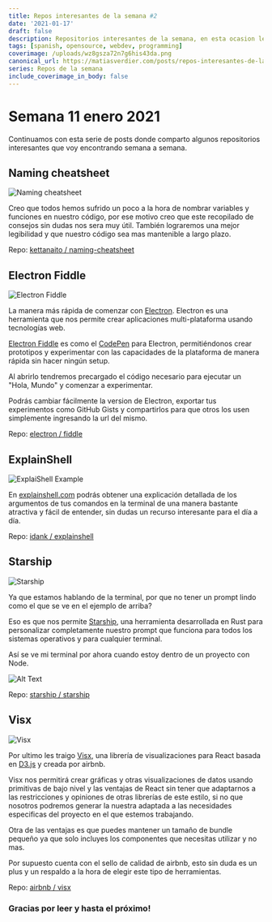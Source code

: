 ```yaml
---
title: Repos interesantes de la semana #2
date: '2021-01-17'
draft: false
description: Repositorios interesantes de la semana, en esta ocasion les traigo Naming cheatsheet, Electron Fiddle, ExplainShell, Starship y Visx.
tags: [spanish, opensource, webdev, programming]
coverimage: /uploads/wz8gsza72n7g6his43da.png
canonical_url: https://matiasverdier.com/posts/repos-interesantes-de-la-semana-2
series: Repos de la semana
include_coverimage_in_body: false
---
```


# Semana 11 enero 2021

Continuamos con esta serie de posts donde comparto algunos repositorios interesantes que voy encontrando semana a semana.

## Naming cheatsheet

![Naming cheatsheet](/uploads/63aqnpn0orl3i9whgu63.png)

Creo que todos hemos sufrido un poco a la hora de nombrar variables y funciones en nuestro código, por ese motivo creo que este recopilado de consejos sin dudas nos sera muy útil. También lograremos una mejor legibilidad y que nuestro código sea mas mantenible a largo plazo.

Repo: [kettanaito / naming-cheatsheet](https://github.com/kettanaito/naming-cheatsheet)

## Electron Fiddle

![Electron Fiddle](/uploads/j5nwirgzffrr35y5kc7d.jpg)

La manera más rápida de comenzar con [Electron](https://www.electronjs.org/).
Electron es una herramienta que nos permite crear aplicaciones multi-plataforma usando tecnologías web.

[Electron Fiddle](https://www.electronjs.org/fiddle) es como el [CodePen](https://codepen.io/) para Electron, permitiéndonos crear prototipos y experimentar con las capacidades de la plataforma de manera rápida sin hacer ningún setup.

Al abrirlo tendremos precargado el código necesario para ejecutar un "Hola, Mundo" y comenzar a experimentar.

Podrás cambiar fácilmente la version de Electron, exportar tus experimentos como GitHub Gists y compartirlos para que otros los usen simplemente ingresando la url del mismo.

Repo: [electron / fiddle](https://github.com/electron/fiddle)

## ExplainShell

![ExplaiShell Example](/uploads/blmo6wldens6pz6a1z2e.jpg)

En [explainshell.com](https://www.explainshell.com/) podrás obtener una explicación detallada de los argumentos de tus comandos en la terminal de una manera bastante atractiva y fácil de entender, sin dudas un recurso interesante para el día a día.

Repo: [idank / explainshell](https://github.com/idank/explainshell)

## Starship

![Starship](/uploads/h1b5a1f2cyvt4na6prjh.gif)

Ya que estamos hablando de la terminal, por que no tener un prompt lindo como el que se ve en el ejemplo de arriba?

Eso es que nos permite [Starship](https://starship.rs/), una herramienta desarrollada en Rust para personalizar completamente nuestro prompt que funciona para todos los sistemas operativos y para cualquier terminal.

Así se ve mi terminal por ahora cuando estoy dentro de un proyecto con Node.

![Alt Text](/uploads/rhkw4vebeajw8ccjfoi9.png)

Repo: [starship / starship](https://github.com/starship/starship)

## Visx

![Visx](/uploads/ymf220qqr4z0t4eyz8zl.png)

Por ultimo les traigo [Visx](https://airbnb.io/visx/), una librería de visualizaciones para React basada en [D3.js](https://d3js.org/) y creada por airbnb.

Visx nos permitirá crear gráficas y otras visualizaciones de datos usando primitivas de bajo nivel y las ventajas de React sin tener que adaptarnos a las restricciones y opiniones de otras librerías de este estilo, si no que nosotros podremos generar la nuestra adaptada a las necesidades especificas del proyecto en el que estemos trabajando.

Otra de las ventajas es que puedes mantener un tamaño de bundle pequeño ya que solo incluyes los componentes que necesitas utilizar y no mas.

Por supuesto cuenta con el sello de calidad de airbnb, esto sin duda es un plus y un respaldo a la hora de elegir este tipo de herramientas.

Repo: [airbnb / visx](https://github.com/airbnb/visx)

### Gracias por leer y hasta el próximo!
